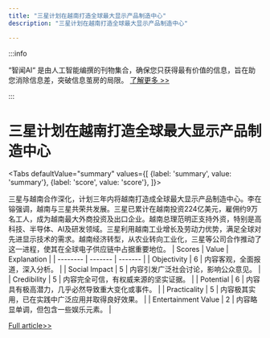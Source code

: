 ```yaml
---
title: "三星计划在越南打造全球最大显示产品制造中心"
description: "三星计划在越南打造全球最大显示产品制造中心"

---
```



:::info

“智闻AI“ 是由人工智能编撰的刊物集合，确保您只获得最有价值的信息，旨在助您消除信息差，突破信息茧房的局限。  [了解更多 >>](/)

:::

# 三星计划在越南打造全球最大显示产品制造中心


<Tabs
	defaultValue="summary"
	values={[
	{label: 'summary', value: 'summary'},
	{label: 'score', value: 'score'},
]}>
<TabItem value="summary">


三星与越南合作深化，计划三年内将越南打造成全球最大显示产品制造中心。李在镕强调，越南与三星共荣共发展。三星已累计在越南投资224亿美元，雇佣约9万名工人，成为越南最大外商投资及出口企业。越南总理范明正支持外资，特别是高科技、半导体、AI及研发领域。三星利用越南工业增长及劳动力优势，满足全球对先进显示技术的需求。越南经济转型，从农业转向工业化，三星等公司合作推动了这一进程，使其在全球电子供应链中占据重要地位。
</TabItem>
<TabItem value="score">
	| Scores     | Value   | Explanation |
	| -------- | ------- | ------- |
	| Objectivity  | 6    | 内容客观，全面报道，深入分析。    |
	| Social Impact | 5     | 内容引发广泛社会讨论，影响公众意见。    |
	| Credibility    | 5    | 内容完全可信，有权威来源的坚实证据。    |
	| Potential    | 6    | 内容具有极高潜力，几乎必然导致重大变化或事件。    |
	| Practicality    | 5    | 内容极其实用，已在实践中广泛应用并取得良好效果。    |
	| Entertainment Value    | 2    | 内容略显单调，但包含一些娱乐元素。    |
</TabItem>
</Tabs>

[Full article>>](https://www.cnbeta.com.tw/articles/tech/1437237.htm)
